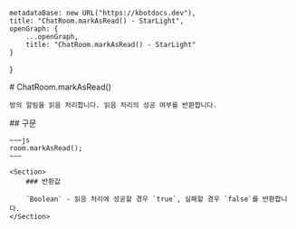 
    metadataBase: new URL("https://kbotdocs.dev"),
    title: "ChatRoom.markAsRead() - StarLight",
    openGraph: {
        ...openGraph,
        title: "ChatRoom.markAsRead() - StarLight"
    }
}

<Section>
    # ChatRoom.markAsRead()

    방의 알림을 읽음 처리합니다. 읽음 처리의 성공 여부를 반환합니다.
</Section>
<Section>
    ## 구문

    ~~~js
    room.markAsRead();
    ~~~

    <Section>
        ### 반환값

        `Boolean` - 읽음 처리에 성공할 경우 `true`, 실패할 경우 `false`를 반환합니다.
    </Section>
</Section>